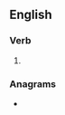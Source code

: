 ==English==

===Verb===
{{head|en|verb form}}

# {{en-third-person singular of|inflate}}

===Anagrams===
* {{anagrams|en|a=aefilnst|antiself}}